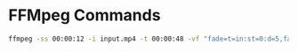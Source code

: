 # FFMpeg Commands

```bash
ffmpeg -ss 00:00:12 -i input.mp4 -t 00:00:48 -vf "fade=t=in:st=0:d=5,fade=t=out:st=43:d=5" -af "afade=t=in:st=0:d=5,afade=t=out:st=43:d=5" output.mp4
```
